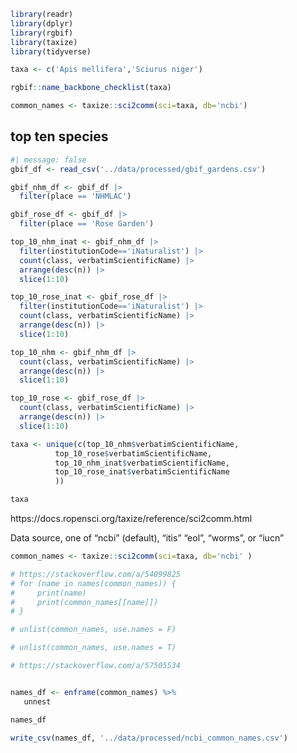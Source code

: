 ```r
library(readr)
library(dplyr)
library(rgbif)
library(taxize)
library(tidyverse)

```
```r
taxa <- c('Apis mellifera','Sciurus niger')

rgbif::name_backbone_checklist(taxa) 
```

```r
common_names <- taxize::sci2comm(sci=taxa, db='ncbi')
```
## top ten species

```r
#| message: false
gbif_df <- read_csv('../data/processed/gbif_gardens.csv')

gbif_nhm_df <- gbif_df |>
  filter(place == 'NHMLAC')

gbif_rose_df <- gbif_df |>
  filter(place == 'Rose Garden')
```

```r
top_10_nhm_inat <- gbif_nhm_df |> 
  filter(institutionCode=='iNaturalist') |>
  count(class, verbatimScientificName) |>
  arrange(desc(n)) |>
  slice(1:10)

top_10_rose_inat <- gbif_rose_df |> 
  filter(institutionCode=='iNaturalist') |>
  count(class, verbatimScientificName) |>
  arrange(desc(n)) |>
  slice(1:10)

top_10_nhm <- gbif_nhm_df |> 
  count(class, verbatimScientificName) |>
  arrange(desc(n)) |>
  slice(1:10)

top_10_rose <- gbif_rose_df |> 
  count(class, verbatimScientificName) |>
  arrange(desc(n)) |>
  slice(1:10)
```
```r
taxa <- unique(c(top_10_nhm$verbatimScientificName,
          top_10_rose$verbatimScientificName,
          top_10_nhm_inat$verbatimScientificName,
          top_10_rose_inat$verbatimScientificName
          ))

taxa
```

https://docs.ropensci.org/taxize/reference/sci2comm.html

 Data source, one of "ncbi" (default), "itis" "eol", "worms", or "iucn"
 
```r

common_names <- taxize::sci2comm(sci=taxa, db='ncbi' )
```
 
 
```r
# https://stackoverflow.com/a/54099825
# for (name in names(common_names)) {
#     print(name)
#     print(common_names[[name]])
# }
```

 
```r
# unlist(common_names, use.names = F)
```

```r
# unlist(common_names, use.names = T)
```
 
```r
# https://stackoverflow.com/a/57505534


names_df <- enframe(common_names) %>%
   unnest

names_df
```
```r
write_csv(names_df, '../data/processed/ncbi_common_names.csv')
```

